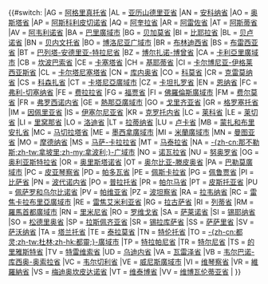 {{#switch:{{{sigla|}}}
|AG = [[阿格里真托省]]
|AL = [[亚历山德里亚省]]
|AN = [[安科纳省]]
|AO = [[奥斯塔省]]
|AP = [[阿斯科利皮切诺省]]
|AQ = [[阿奎拉省]]
|AR = [[阿雷佐省]]
|AT = [[阿斯蒂省]]
|AV = [[阿韦利诺省]]
|BA = [[巴里廣域市]]
|BG = [[贝加莫省]]
|BI = [[比耶拉省]]
|BL = [[贝卢诺省]]
|BN = [[贝内文托省]]
|BO = [[博洛尼亚广域市]]
|BR = [[布林迪西省]]
|BS = [[布雷西亚省]]
|BT = [[巴列塔-安德里亚-特拉尼省]]
|BZ = [[博尔扎诺-博曾省]]
|CA = [[卡利亞里廣域市]]
|CB = [[坎波巴索省]]
|CE = [[卡塞塔省]]
|CH = [[基耶蒂省]]
|CI = [[卡尔博尼亚-伊格莱西亚斯省]]
|CL = [[卡尔塔尼塞塔省]]
|CN = [[库内奥省]]
|CO = [[科莫省]]
|CR = [[克雷莫纳省]]
|CS = [[科森扎省]]
|CT = [[卡塔尼亞廣域市]]
|CZ = [[卡坦扎罗省]]
|EN = [[恩纳省]]
|FC = [[弗利-切塞纳省]]
|FE = [[费拉拉省]]
|FG = [[福贾省]]
|FI = [[佛羅倫斯廣域市]]
|FM = [[费尔莫省]]
|FR = [[弗罗西诺内省]]
|GE = [[熱那亞廣域市]]
|GO = [[戈里齐亚省]]
|GR = [[格罗塞托省]]
|IM = [[因佩里亚省]]
|IS = [[伊塞尔尼亚省]]
|KR = [[克罗托内省]]
|LC = [[莱科省]]
|LE = [[莱切省]]
|LI = [[里窝那省]]
|LO = [[洛迪省]]
|LT = [[拉蒂纳省]]
|LU = [[卢卡省]]
|MB = [[蒙扎和布里安扎省]]
|MC = [[马切拉塔省]]
|ME = [[墨西拿廣域市]]
|MI = [[米蘭廣域市]]
|MN = [[曼图亚省]]
|MO = [[摩德纳省]]
|MS = [[马萨-卡拉拉省]]
|MT = [[马泰拉省]]
|NA = [[那不勒斯廣域市|-{zh-cn:那不勒斯;zh-tw:拿坡里;zh-my:拿波利;}-广域市]]
|NO = [[诺瓦拉省]]
|NU = [[努奥罗省]]
|OG = [[奥利亚斯特拉省]]
|OR = [[奥里斯塔诺省]]
|OT = [[奥尔比亚-滕皮奥省]]
|PA = [[巴勒莫廣域市]]
|PC = [[皮亚琴察省]]
|PD = [[帕多瓦省]]
|PE = [[佩斯卡拉省]]
|PG = [[佩鲁贾省]]
|PI = [[比萨省]]
|PN = [[波代诺内省]]
|PO = [[普拉托省]]
|PR = [[帕尔马省]]
|PT = [[皮斯托亚省]]
|PU = [[佩萨罗和乌尔比诺省]]
|PV = [[帕维亚省]]
|PZ = [[波坦察省]]
|RA = [[拉韦纳省]]
|RC = [[雷焦卡拉布里亞廣域市]]
|RE = [[雷焦艾米利亚省]]
|RG = [[拉古萨省]]
|RI = [[列蒂省]]
|RM = [[羅馬首都廣域市]]
|RN = [[里米尼省]]
|RO = [[罗维戈省]]
|SA = [[萨莱诺省]]
|SI = [[锡耶纳省]]
|SO = [[松德里奥省]]
|SP = [[拉斯佩齐亚省]]
|SR = [[锡拉库萨省]]
|SS = [[萨萨里省]]
|SV = [[萨沃纳省]]
|TA = [[塔兰托省]]
|TE = [[泰拉莫省]]
|TN = [[特伦托省]]
|TO = [[都靈廣域市|-{zh-cn:都灵;zh-tw:杜林;zh-hk:都靈;}-廣域市]]
|TP = [[特拉帕尼省]]
|TR = [[特尔尼省]]
|TS = [[的里雅斯特省]]
|TV = [[特雷维索省]]
|UD = [[乌迪内省]]
|VA = [[瓦雷泽省]]
|VB = [[韦尔巴诺-库西奥-奥索拉省]]
|VC = [[韦尔切利省]]
|VE = [[威尼斯廣域市]]
|VI = [[维琴察省]]
|VR = [[維羅納省]]
|VS = [[梅迪奥坎皮达诺省]]
|VT = [[维泰博省]]
|VV = [[维博瓦伦蒂亚省]]
|
}}<noinclude>{{doc}}</noinclude>